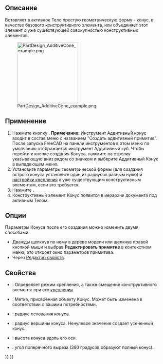 <languages/>

{{Docnav/ru
|[[PartDesign_AdditiveSphere/ru|Аддитивная сфера]]
|[[PartDesign_AdditiveEllipsoid/ru|Аддитивный эллипсоид]]
|[[PartDesign_Workbench/ru|Верстак PartDesign]]
|IconL=PartDesign_AdditiveSphere.svg
|IconR=PartDesign_AdditiveEllipsoid.svg
|IconC=Workbench_PartDesign.svg
}}

{{GuiCommand/ru
|Name/ru=Аддитивный конус
|Name=PartDesign_AdditiveCone
|MenuLocation=Part Design → Создать аддитивный примитив → Аддитивный Конус
|Workbenches=[[PartDesign_Workbench/ru|PartDesign]]
|Version=0.17
|SeeAlso=[[PartDesign_CompPrimitiveAdditive/ru|Создать аддитивный примитив]], [[PartDesign_SubtractiveCone/ru|Субтрактивный конус]]
}}

<span id="Description"></span>
==Описание==

Вставляет в активное Тело простую геометрическую форму - конус, в качестве базового конструктивного элемента, или объединяет этот элемент с уже существующей совокупностью конструктивных элементов.

[[File:PartDesign_AdditiveCone_example.png|200px]]

<span id="Usage"></span>
==Применение==

# Нажмите кнопку {{Button|[[Image:PartDesign AdditiveCone.svg|24px]] '''Аддитивный конус'''}}. '''Примечание''': Инструмент Аддитивный конус входит в состав меню с названием "Создать аддитивный примитив". После запуска FreeCAD на панели инструментов в этом меню по умолчанию отображается инструмент Аддитивный куб. Чтобы перейти к кнопке создания Конуса, нажмите на стрелку указывающую вниз рядом со значком и выберите Аддитивный Конус в выпадающем меню.
# Установите параметры геометрической формы (для создания острого конуса установите один из радиусов равным нулю) и [[Part_EditAttachment/ru|настройки крепления]] к уже существующим конструктивным элементам, если это требуется.
# Нажмите {{Button|OK}}.
# Конструктивный элемент Конус появится в иерархии документа под активным Телом.

<span id="Options"></span>
==Опции==

Параметры Конуса после его создания можно изменить двумя способами:
* Дважды щелкнув по нему в дереве модели или щелкнув правой кнопкой мыши и выбрав '''Редактировать примитив''' в контекстном меню; это откроет окно параметров примитива.
* Через [[Property_editor/ru|Редактор свойств]].

<span id="Properties"></span>
==Свойства==

* {{PropertyData|Attachment}}: Определяет режим крепления, а также смещение конструктивного элемента при его [[Part_EditAttachment/ru|креплении]].
* {{PropertyData|Label}}: Метка, присвоенная объекту Конус. Может быть изменена в соответствии с вашими потребностями.
* {{PropertyData|Radius1}}: радиус основания конуса.
* {{PropertyData|Radius2}}: радиус вершины конуса. Ненулевое значение создает усеченный конус.
* {{PropertyData|Height}}: высота конуса вдоль его оси.
* {{PropertyData|Angle}}: угол поперечного выреза (360 градусов образуют полный конус).


{{Docnav/ru
|[[PartDesign_AdditiveSphere/ru|Аддитивная сфера]]
|[[PartDesign_AdditiveEllipsoid/ru|Аддитивный эллипсоид]]
|[[PartDesign_Workbench/ru|Верстак PartDesign]]
|IconL=PartDesign_AdditiveSphere.svg
|IconR=PartDesign_AdditiveEllipsoid.svg
|IconC=Workbench_PartDesign.svg
}}

{{PartDesign_Tools_navi{{#translation:}}}}
{{Userdocnavi{{#translation:}}}}